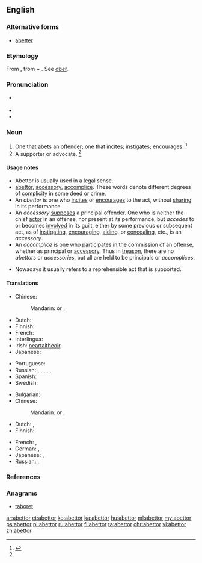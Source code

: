 ==English==

===Alternative forms===
* [[abetter]]

===Etymology===
From {{etyl|xno|en}} {{term|abettour|lang=fro}}, from {{etyl|fro|en}} {{term|abeter|lang=fro}} + {{term|-our||-or|lang=fro}}. See ''[[abet]]''.

===Pronunciation===
* {{a|US}} {{IPA|/əˈbɛt.ɚ/|/əˈbɛt.e/}}
* {{audio|Abettor1 US.ogg|Audio (U.S.A.)}}
* {{audio|Abettor2 US.ogg|Audio (U.S.A.)}}

===Noun===
{{en-noun}}

# One that [[abet]]s an offender; one that [[incite]]s; instigates; encourages. {{defdate|First attested from 1350 to 1470.}}<ref name=SOED>{{R:SOED5|page=4}}</ref>
# A supporter or advocate. {{defdate|Late 16<sup>th</sup> century.}}<ref name=SOED/>

====Usage notes====
* Abettor is usually used in a legal sense.
* [[abettor]], [[accessory]], [[accomplice]]. These words denote different degrees of [[complicity]] in some deed or crime.
* An ''abettor'' is one who [[incites]] or [[encourages]] to the act, without [[sharing]] in its performance.
* An ''accessory'' [[supposes]] a principal offender. One who is neither the chief [[actor]] in an offense, nor present at its performance, but ''accedes'' to or becomes [[involved]] in its guilt, either by some previous or subsequent act, as of [[instigating]], [[encouraging]], [[aiding]], or [[concealing]], etc., is an ''accessory''.
* An ''accomplice'' is one who [[participates]] in the commission of an offense, whether as principal or [[accessory]]. Thus in [[treason]], there are no ''abettors'' or ''accessories'', but all are held to be principals or ''accomplices''.
* {{sense|supporter}} Nowadays it usually refers to a reprehensible act that is supported.

====Translations====
{{trans-top|accomplice}}
* Chinese:
*: Mandarin: {{t+|cmn|幫兇|sc=Hani}} or {{t+|cmn|幫凶|sc=Hani}}, {{t+|cmn|帮凶|tr=bāngxiōng|sc=Hani}}
* Dutch: {{t+|nl|medeplichtige|c}}
* Finnish: {{t|fi|avunantaja}}
* French: {{t+|fr|complice|m|f}}
* Interlingua: {{t|ia|complice}}
* Irish: [[neartaitheoir]]
* Japanese: {{t|ja|共犯者|tr=きょうはんしゃ, kyōhansha|sc=Jpan}}
{{trans-mid}}
* Portuguese: {{t+|pt|cúmplice}}
* Russian: {{t+|ru|посо́бник|m|sc=Cyrl}}, {{t+|ru|посо́бница|f|sc=Cyrl}}, {{t+|ru|соуча́стник|m|sc=Cyrl}}, {{t+|ru|соуча́стница|f|sc=Cyrl}}, {{t+|ru|соо́бщник|m|sc=Cyrl}}, {{t+|ru|соо́бщница|f|sc=Cyrl}}
* Spanish: {{t|es|cómplice|m|f}}
* Swedish: {{t+|sv|medhjälpare|c}}
{{trans-bottom}}

{{trans-top|inciter}}
* Bulgarian: {{t+|bg|подстрека́тел|m}}
* Chinese:
*: Mandarin: {{t+|cmn|幫兇|sc=Hani}} or {{t+|cmn|幫凶|sc=Hani}}, {{t+|cmn|帮凶|tr=bāngxiōng|sc=Hani}}
* Dutch: {{t|nl|aanstichter|m}}, {{t|nl|opstoker|m}}
* Finnish: {{t+|fi|yllyttäjä}}
{{trans-mid}}
* French: {{t+|fr|incitateur|m}}, {{t+|fr|incitatrice|f}}
* German: {{t|de|Anstifter|m}}, {{t|de|Anstifterin|f}}
* Japanese: {{t|ja|教唆者|tr=きょうさしゃ, kyōsansha|sc=Jpan}}, {{t|ja|教唆犯|tr=きょうさはん, kyōsanhan|sc=Jpan}}
* Russian: {{t+|ru|подстрека́тель|m|sc=Cyrl}}, {{t+|ru|подстрека́тельница|f|sc=Cyrl}}
{{trans-bottom}}

===References===
<references/>

===Anagrams===
* [[taboret#English|taboret]]

[[ar:abettor]]
[[et:abettor]]
[[ko:abettor]]
[[ka:abettor]]
[[hu:abettor]]
[[ml:abettor]]
[[my:abettor]]
[[ps:abettor]]
[[pl:abettor]]
[[ru:abettor]]
[[fi:abettor]]
[[ta:abettor]]
[[chr:abettor]]
[[vi:abettor]]
[[zh:abettor]]